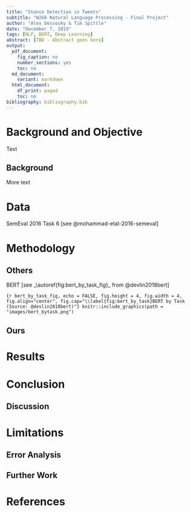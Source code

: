 ```yaml
---
title: "Stance Detection in Tweets"
subtitle: "W266 Natural Language Processing - Final Project"
author: "Alex Dessouky & Tim Spittle"
date: "December 7, 2019"
tags: [NLP, BERT, Deep Learning]
abstract: [TBD - Abstract goes here]
output:
  pdf_document:
    fig_caption: no
    number_sections: yes
    toc: no
  md_document:
    variant: markdown
  html_document:
    df_print: paged
    toc: no
bibliography: bibliography.bib
---
```


# Background and Objective  

Text  

## Background  

More text   

# Data  

SemEval 2016 Task 6 [see @mohammad-etal-2016-semeval]  

# Methodology  

## Others  

BERT [see _\autoref{fig:bert_by_task_fig}_ from @devlin2018bert]

```{r bert_by_task_fig, echo = FALSE, fig.height = 4, fig.width = 4, fig.align="center", fig.cap="\\label{fig:bert_by_task}BERT by Task (Source: @devlin2018bert)"}
knitr::include_graphics(path = "images/bert_bytask.png")
```

## Ours  

# Results  

# Conclusion  

## Discussion  

# Limitations  

## Error Analysis  

## Further Work

# References  